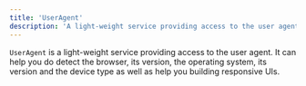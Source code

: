 ```yaml
---
title: 'UserAgent'
description: 'A light-weight service providing access to the user agent.'
---
```



`UserAgent` is a light-weight service providing access to the user agent. It can help you do detect the browser, its version, the operating system, its version and the device type as well as help you building responsive UIs.

<TypeDoc />
